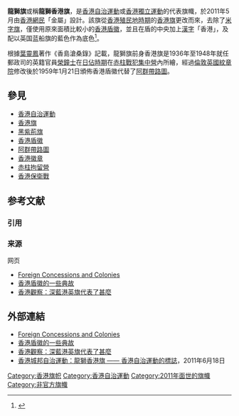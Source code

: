 {{distinguish|香港旗|鳳凰龍獅旗}}
{{Infobox Flag
| Name = 龍獅
| Type = 旗幟
| Article = 旗
| Image = Hong Kong Independence Movement Flag.svg
| Nickname = 龍獅旗
| Use = 000000
| Symbol = 
| Proportion = 1:2
| Adoption = 2011年5月
| Design = 貴族藍為底色，配上[[香港盾徽|香港盾徽]]，並且加上[[漢字|漢字]]「香港」
}}
{{Infobox Flag
| Name = 龍獅
| Type = 旗幟
| Article = 旗
| Image = Hong_Kong_Autonomy_Movement_Flag.svg
| Nickname = 龍獅旗
| Use = 000000
| Symbol = 
| Proportion = 7:8
| Adoption = 2011年5月
| Design = 貴族藍為底色，配上[[香港盾徽|香港盾徽]]，並且加上[[漢字|漢字]]「香港」
}}

'''龍獅旗'''或稱'''龍獅香港旗'''，是[[香港自治運動|香港自治運動]]或[[香港獨立運動|香港獨立運動]]的代表旗幟，於2011年5月由[[香港|香港]][[網民|網民]]「金屬」設計。該旗從[[香港殖民地時期|香港殖民地時期]]的[[香港旗|香港旗]]更改而來，去除了[[米字旗|米字旗]]，僅使用原來面積比較小的[[香港盾徽|香港盾徽]]，並且在盾的中央加上[[漢字|漢字]]「香港」，及配以英国蓝船旗的藍色作為底色<ref name=new>{{cite news|title=龍獅旗象徵本土為家 |newspaper =新報|date=2012-10-15}}</ref>。

根據[[葉靈鳳|葉靈鳳]]著作《香島滄桑錄》記載，龍獅旗前身香港旗是1936年至1948年就任郵政司的英籍官員[[榮鐘士|榮鐘士]]在[[香港日佔時期|日佔時期]]在[[赤柱拘留營|赤柱戰犯集中營]]內所繪，經過[[倫敦|倫敦]][[英國紋章院|英國紋章院]]修改後於1959年1月21日頒佈香港盾徽代替了[[阿群帶路圖|阿群帶路圖]]。

== 參見 ==
{{Portal box|香港|紋章及旗幟}}
* [[香港自治運動|香港自治運動]]
* [[香港旗|香港旗]]
* [[黑洋紫荊旗|黑紫荊旗]]
* [[香港盾徽|香港盾徽]]
* [[阿群帶路圖|阿群帶路圖]]
* [[香港徽章|香港徽章]]
* [[赤柱拘留營|赤柱拘留營]]
* [[香港保衛戰|香港保衛戰]]

== 参考文献 ==
=== 引用 ===
{{Reflist}}

=== 来源 ===
; 网页
* [http://www.worldstatesmen.org/China_Foreign_colonies.html Foreign Concessions and Colonies]
* [http://www.vjmedia.com.hk/articles/2012/08/01/16750 香港盾徽的一些典故]
* [http://www.bbc.co.uk/zhongwen/trad/hong_kong_review/2012/09/120925_hkreview_hkflag_byhuangweiguo.shtml 香港觀察：深藍港英旗代表了甚麼] 

== 外部連結 ==
* [http://www.worldstatesmen.org/China_Foreign_colonies.html Foreign Concessions and Colonies]
* [http://www.vjmedia.com.hk/articles/2012/08/01/16750 香港盾徽的一些典故]
* [http://www.bbc.co.uk/zhongwen/trad/hong_kong_review/2012/09/120925_hkreview_hkflag_byhuangweiguo.shtml 香港觀察：深藍港英旗代表了甚麼] 
* [http://hkam2011.blogspot.hk/2011/06/blog-post.html 香港城邦自治運動：龍獅香港旗 —— 香港自治運動的標誌]，2011年6月18日

[[Category:香港旗帜|Category:香港旗帜]]
[[Category:香港自治運動|Category:香港自治運動]]
[[Category:2011年面世的旗幟|Category:2011年面世的旗幟]]
[[Category:非官方旗幟|Category:非官方旗幟]]
